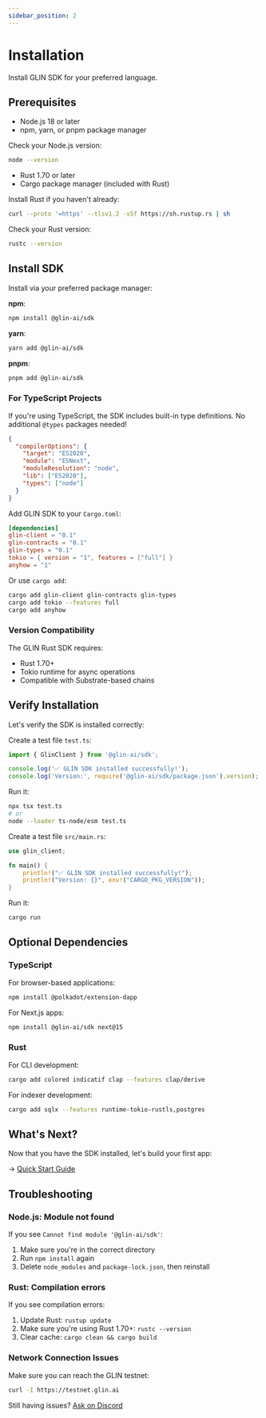 ```yaml
---
sidebar_position: 2
---
```


# Installation


Install GLIN SDK for your preferred language.

## Prerequisites

<Tabs groupId="language">
<TabItem value="ts" label="TypeScript">

- Node.js 18 or later
- npm, yarn, or pnpm package manager

Check your Node.js version:
```bash
node --version
```

</TabItem>
<TabItem value="rust" label="Rust">

- Rust 1.70 or later
- Cargo package manager (included with Rust)

Install Rust if you haven't already:
```bash
curl --proto '=https' --tlsv1.2 -sSf https://sh.rustup.rs | sh
```

Check your Rust version:
```bash
rustc --version
```

</TabItem>
</Tabs>

## Install SDK

<Tabs groupId="language">
<TabItem value="ts" label="TypeScript">

Install via your preferred package manager:

**npm**:
```bash
npm install @glin-ai/sdk
```

**yarn**:
```bash
yarn add @glin-ai/sdk
```

**pnpm**:
```bash
pnpm add @glin-ai/sdk
```

### For TypeScript Projects

If you're using TypeScript, the SDK includes built-in type definitions. No additional `@types` packages needed!

```json title="tsconfig.json"
{
  "compilerOptions": {
    "target": "ES2020",
    "module": "ESNext",
    "moduleResolution": "node",
    "lib": ["ES2020"],
    "types": ["node"]
  }
}
```

</TabItem>
<TabItem value="rust" label="Rust">

Add GLIN SDK to your `Cargo.toml`:

```toml title="Cargo.toml"
[dependencies]
glin-client = "0.1"
glin-contracts = "0.1"
glin-types = "0.1"
tokio = { version = "1", features = ["full"] }
anyhow = "1"
```

Or use `cargo add`:
```bash
cargo add glin-client glin-contracts glin-types
cargo add tokio --features full
cargo add anyhow
```

### Version Compatibility

The GLIN Rust SDK requires:
- Rust 1.70+
- Tokio runtime for async operations
- Compatible with Substrate-based chains

</TabItem>
</Tabs>

## Verify Installation

Let's verify the SDK is installed correctly:

<Tabs groupId="language">
<TabItem value="ts" label="TypeScript">

Create a test file `test.ts`:

```typescript title="test.ts"
import { GlinClient } from '@glin-ai/sdk';

console.log('✅ GLIN SDK installed successfully!');
console.log('Version:', require('@glin-ai/sdk/package.json').version);
```

Run it:
```bash
npx tsx test.ts
# or
node --loader ts-node/esm test.ts
```

</TabItem>
<TabItem value="rust" label="Rust">

Create a test file `src/main.rs`:

```rust title="src/main.rs"
use glin_client;

fn main() {
    println!("✅ GLIN SDK installed successfully!");
    println!("Version: {}", env!("CARGO_PKG_VERSION"));
}
```

Run it:
```bash
cargo run
```

</TabItem>
</Tabs>

## Optional Dependencies

### TypeScript

For browser-based applications:
```bash
npm install @polkadot/extension-dapp
```

For Next.js apps:
```bash
npm install @glin-ai/sdk next@15
```

### Rust

For CLI development:
```bash
cargo add colored indicatif clap --features clap/derive
```

For indexer development:
```bash
cargo add sqlx --features runtime-tokio-rustls,postgres
```

## What's Next?

Now that you have the SDK installed, let's build your first app:

→ [Quick Start Guide](/docs/sdk/getting-started/quickstart)

## Troubleshooting

### Node.js: Module not found

If you see `Cannot find module '@glin-ai/sdk'`:

1. Make sure you're in the correct directory
2. Run `npm install` again
3. Delete `node_modules` and `package-lock.json`, then reinstall

### Rust: Compilation errors

If you see compilation errors:

1. Update Rust: `rustup update`
2. Make sure you're using Rust 1.70+: `rustc --version`
3. Clear cache: `cargo clean && cargo build`

### Network Connection Issues

Make sure you can reach the GLIN testnet:
```bash
curl -I https://testnet.glin.ai
```

Still having issues? [Ask on Discord](https://discord.gg/glin-ai)
